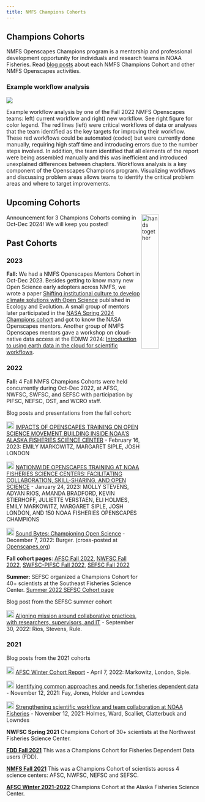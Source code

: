 ```yaml
---
title: NMFS Champions Cohorts
---
```


## Champions Cohorts

NMFS Openscapes Champions program is a mentorship and professional development opportunity for individuals and research teams in NOAA Fisheries. Read [blog posts](https://www.openscapes.org/tags/noaa-fisheries/) about each NMFS Champions Cohort and other NMFS Openscapes activities.

### Example workflow analysis

![](images/nmfs-2022-workflow-analyses.png)

Example workflow analysis by one of the Fall 2022 NMFS Openscapes teams: left) current workflow and right) new workflow. See right figure for color legend. The red lines (left) were critical workflows of data or analyses that the team identified as the key targets for improving their workflow. These red workflows could be automated (coded) but were currently done manually, requiring high staff time and introducing errors due to the number steps involved. In addition, the team identified that all elements of the report were being assembled manually and this was inefficient and introduced unexplained differences between chapters. Workflows analysis is a key component of the Openscapes Champions program. Visualizing workflows and discussing problem areas allows teams to identify the critical problem areas and where to target improvements.  



## Upcoming Cohorts

<img src="../images/fall2022openscapes.png" alt="hands together" style="float:right;width:30%;">

Announcement for 3 Champions Cohorts coming in Oct-Dec 2024! We will keep you posted!

## Past Cohorts

### 2023

**Fall:** We had a NMFS Openscapes Mentors Cohort in Oct-Dec 2023. Besides getting to know many new Open Science early adopters across NMFS, we wrote a paper [Shifting institutional culture to develop climate solutions with Open Science](https://onlinelibrary.wiley.com/doi/10.1002/ece3.11341) published in Ecology and Evolution. A small group of mentors later participated in the [NASA Spring 2024 Champions cohort](https://nasa-openscapes.github.io/champions.html) and got to know the NASA Openscapes mentors. Another group of NMFS Openscapes mentors gave a workshop on cloud-native data access at the EDMW 2024: [Introduction to using earth data in the cloud for scientific workflows](https://nmfs-opensci.github.io/EDMW-EarthData-Workshop-2024/).


### 2022

**Fall:** 4 Fall NMFS Champions Cohorts were held concurrently during Oct-Dec 2022, at AFSC, NWFSC, SWFSC, and SEFSC with participation by PIFSC, NEFSC, OST, and WCRO staff. 

Blog posts and presentations from the fall cohort:

<img src="https://raw.githubusercontent.com/FortAwesome/Font-Awesome/6.x/svgs/solid/blog.svg" height="20"/> [
IMPACTS OF OPENSCAPES TRAINING ON OPEN SCIENCE MOVEMENT BUILDING INSIDE NOAA'S ALASKA FISHERIES SCIENCE CENTER](https://www.openscapes.org/blog/2023/02/16/2022-noaa-afsc-fall/) - February 16, 2023: EMILY MARKOWITZ, MARGARET SIPLE, JOSH LONDON

<img src="https://raw.githubusercontent.com/FortAwesome/Font-Awesome/6.x/svgs/solid/blog.svg" height="20"/> [
NATIONWIDE OPENSCAPES TRAINING AT NOAA FISHERIES SCIENCE CENTERS: FACILITATING COLLABORATION, SKILL-SHARING, AND OPEN SCIENCE](https://www.openscapes.org/blog/2023/01/24/2022-noaa-nmfs-fall/) - January 24, 2023: MOLLY STEVENS, ADYAN RIOS, AMANDA BRADFORD, KEVIN STIERHOFF, JULIETTE VERSTAEN, ELI HOLMES, EMILY MARKOWITZ, MARGARET SIPLE, JOSH LONDON, AND 150 NOAA FISHERIES OPENSCAPES CHAMPIONS

<img src="https://raw.githubusercontent.com/FortAwesome/Font-Awesome/6.x/svgs/solid/blog.svg" height="20"/> [
Sound Bytes: Championing Open Science](https://www.fisheries.noaa.gov/science-blog/sound-bytes-championing-open-science) - December 7, 2022: Burger. (cross-posted at [Openscapes.org](https://www.openscapes.org/blog/2022/12/09/case-study-swfsc-sael/))

**Fall cohort pages**: [AFSC Fall 2022](https://nmfs-openscapes.github.io/2022-noaa-afsc-fall/), [NWFSC Fall 2022](https://nmfs-openscapes.github.io/2022-noaa-nwfsc-fall/), [SWFSC-PIFSC Fall 2022](https://nmfs-openscapes.github.io/2022-noaa-swfsc-pifsc-fall/), [SEFSC Fall 2022](https://nmfs-openscapes.github.io/2022-noaa-sefsc-fall/)

**Summer:** SEFSC organized a Champions Cohort for 40+ scientists at the Southeast Fisheries Science Center. [Summer 2022 SEFSC Cohort page](SEFSC-sum2022.html)

Blog post from the SEFSC summer cohort 

<img src="https://raw.githubusercontent.com/FortAwesome/Font-Awesome/6.x/svgs/solid/blog.svg" height="20"/> [Aligning mission around collaborative practices, with researchers, supervisors, and IT](https://www.openscapes.org/blog/2022/09/30/2022-sefsc-summer/) - September 30, 2022: Rios, Stevens, Rule.


### 2021

Blog posts from the 2021 cohorts

<img src="https://raw.githubusercontent.com/FortAwesome/Font-Awesome/6.x/svgs/solid/blog.svg" height="20"/> [AFSC Winter Cohort Report](https://www.openscapes.org/blog/2022/04/07/afsc-supportive-forum/) - April 7, 2022: Markowitz, London, Siple.

<img src="https://raw.githubusercontent.com/FortAwesome/Font-Awesome/6.x/svgs/solid/blog.svg" height="20"/> [Identifying common approaches and needs for fisheries dependent data](https://www.openscapes.org/blog/2021/11/12/fdd-champions/) - November 12, 2021: Fay, Jones, Holder and Lowndes

<img src="https://raw.githubusercontent.com/FortAwesome/Font-Awesome/6.x/svgs/solid/blog.svg" height="20"/> [Strengthening scientific workflow and team collaboration at NOAA Fisheries](https://www.openscapes.org/blog/2021/11/12/noaa-nmfs-champions/) - November 12, 2021: Holmes, Ward, Scalliet, Clatterbuck and Lowndes

**NWFSC Spring 2021** Champions Cohort of 30+ scientists at the Northwest Fisheries Science Center.

**[FDD Fall 2021](https://github.com/Openscapes/2021-fdd)** This was a Champions Cohort for Fisheries Dependent Data users (FDD).

**[NMFS Fall 2021](https://github.com/Openscapes/2021-nmfs)** This was a Champions Cohort of scientists across 4 science centers: AFSC, NWFSC, NEFSC and SEFSC.

**[AFSC Winter 2021-2022](AFSC-win2021.html)** Champions Cohort at the Alaska Fisheries Science Center.



